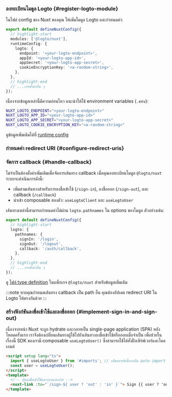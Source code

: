 
### ลงทะเบียนโมดูล Logto \{#register-logto-module}

ในไฟล์ config ของ Nuxt ของคุณ ให้เพิ่มโมดูล Logto และกำหนดค่า:

```ts title="nuxt.config.ts"
export default defineNuxtConfig({
  // highlight-start
  modules: ['@logto/nuxt'],
  runtimeConfig: {
    logto: {
      endpoint: '<your-logto-endpoint>',
      appId: '<your-logto-app-id>',
      appSecret: '<your-logto-app-secret>',
      cookieEncryptionKey: '<a-random-string>',
    },
  },
  // highlight-end
  // ...การตั้งค่าอื่น ๆ
});
```

เนื่องจากข้อมูลเหล่านี้มีความอ่อนไหว แนะนำให้ใช้ environment variables (`.env`):

```bash title=".env"
NUXT_LOGTO_ENDPOINT="<your-logto-endpoint>"
NUXT_LOGTO_APP_ID="<your-logto-app-id>"
NUXT_LOGTO_APP_SECRET="<your-logto-app-secret>"
NUXT_LOGTO_COOKIE_ENCRYPTION_KEY="<a-random-string>"
```

ดูข้อมูลเพิ่มเติมได้ที่ [runtime config](https://nuxt.com/docs/guide/going-further/runtime-config)

### กำหนดค่า redirect URI \{#configure-redirect-uris}

<SignInFlowSummary />

<AssumingUrl />

<WebConfigureRedirectUris />

### จัดการ callback \{#handle-callback}

ไม่จำเป็นต้องตั้งค่าเพิ่มเติมเพื่อจัดการเส้นทาง callback เมื่อคุณลงทะเบียนโมดูล `@logto/nuxt` ระบบจะดำเนินการดังนี้:

- เพิ่มสามเส้นทางสำหรับการลงชื่อเข้าใช้ (`/sign-in`), ลงชื่อออก (`/sign-out`), และ callback (`/callback`)
- นำเข้า composable สองตัว: `useLogtoClient` และ `useLogtoUser`

เส้นทางเหล่านี้สามารถกำหนดค่าได้ผ่าน `logto.pathnames` ใน options ของโมดูล ตัวอย่างเช่น:

```ts title="nuxt.config.ts"
export default defineNuxtConfig({
  // highlight-start
  logto: {
    pathnames: {
      signIn: '/login',
      signOut: '/logout',
      callback: '/auth/callback',
    },
  },
  // highlight-end
  // ...การตั้งค่าอื่น ๆ
});
```

ดู [ไฟล์ type definition](https://github.com/logto-io/js/blob/HEAD/packages/nuxt/src/runtime/utils/types.ts) ในแพ็กเกจ `@logto/nuxt` สำหรับข้อมูลเพิ่มเติม

:::note
หากคุณกำหนดเส้นทาง callback เป็น path อื่น คุณต้องอัปเดต redirect URI ใน Logto ให้ตรงกันด้วย
:::

### สร้างฟังก์ชันลงชื่อเข้าใช้และลงชื่อออก \{#implement-sign-in-and-sign-out}

เนื่องจากหน้า Nuxt จะถูก hydrate และกลายเป็น single-page application (SPA) หลังโหลดครั้งแรก เราจึงต้องเปลี่ยนเส้นทางผู้ใช้ไปยังเส้นทางลงชื่อเข้าใช้หรือออกเมื่อจำเป็น เพื่อช่วยในเรื่องนี้ SDK ของเรามี composable `useLogtoUser()` ซึ่งสามารถใช้ได้ทั้งฝั่งเซิร์ฟเวอร์และไคลเอนต์

```html title="index.vue"
<script setup lang="ts">
  import { useLogtoUser } from '#imports'; // เพิ่มบรรทัดนี้หากปิด auto-import
  const user = useLogtoUser();
</script>
<template>
  <!-- ปุ่มลงชื่อเข้าใช้และออกแบบง่าย -->
  <nuxt-link :to="`/sign-${ user ? 'out' : 'in' }`"> Sign {{ user ? 'out' : 'in' }} </nuxt-link>
</template>
```

<Checkpoint />
